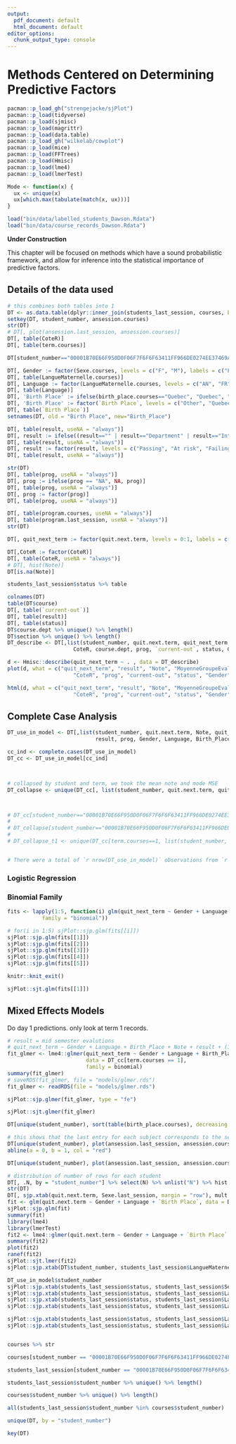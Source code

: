 ```yaml
---
output:
  pdf_document: default
  html_document: default
editor_options: 
  chunk_output_type: console
---
```

# Methods Centered on Determining Predictive Factors {#explanatory}

```r
pacman::p_load_gh("strengejacke/sjPlot")
pacman::p_load(tidyverse)
pacman::p_load(sjmisc)
pacman::p_load(magrittr)
pacman::p_load(data.table)
pacman::p_load_gh("wilkelab/cowplot")
pacman::p_load(mice)
pacman::p_load(FFTrees)
pacman::p_load(Hmisc)
pacman::p_load(lme4)
pacman::p_load(lmerTest)

Mode <- function(x) {
  ux <- unique(x)
  ux[which.max(tabulate(match(x, ux)))]
}
```


```r
load("bin/data/labelled_students_Dawson.Rdata")
load("bin/data/course_records_Dawson.Rdata")
```


**Under Construction**

This chapter will be focused on methods which have a sound probabilistic framework, and allow for inference into the statistical importance of predictive factors.

## Details of the data used


```r
# this combines both tables into 1
DT <- as.data.table(dplyr::inner_join(students_last_session, courses, by = "student_number", suffix = c(".last_session", ".courses")))
setkey(DT, student_number, ansession.courses)
str(DT)
# DT[, plot(ansession.last_session, ansession.courses)]
DT[, table(CoteR)]
DT[, table(term.courses)]

DT[student_number=="00001B70E66F950D0F06F7F6F6F63411FF966DE0274EE37469A108A0AAD817C0"][, table(term.courses)]

DT[, Gender := factor(Sexe.courses, levels = c("F", "M"), labels = c("Female", "Male"))]
DT[, table(LangueMaternelle.courses)]
DT[, Language := factor(LangueMaternelle.courses, levels = c("AN", "FR", "AU"), labels = c("anglo", "franco", "other"))]
DT[, table(Language)]
DT[, 'Birth Place' := ifelse(birth_place.courses=="Quebec", "Quebec", "Other")]
DT[, 'Birth Place' := factor(`Birth Place`, levels = c("Other", "Quebec"))]
DT[, table(`Birth Place`)]
setnames(DT, old = "Birth Place", new="Birth_Place")

DT[, table(result, useNA = "always")]
DT[, result := ifelse((result=="" | result=="Department" | result=="Intensive" | result=="Not applicable"), NA, result)]
DT[, table(result, useNA = "always")]
DT[, result := factor(result, levels = c("Passing", "At risk", "Failing"))]
DT[, table(result, useNA = "always")]

str(DT)
DT[, table(prog, useNA = "always")]
DT[, prog := ifelse(prog == "NA", NA, prog)]
DT[, table(prog, useNA = "always")]
DT[, prog := factor(prog)]
DT[, table(prog, useNA = "always")]

DT[, table(program.courses, useNA = "always")]
DT[, table(program.last_session, useNA = "always")]
str(DT)

DT[, quit_next_term := factor(quit.next.term, levels = 0:1, labels = c("No", "Yes"))]

DT[,CoteR := factor(CoteR)]
DT[, table(CoteR, useNA = "always")]
# DT[, hist(Note)]
DT[is.na(Note)]

students_last_session$status %>% table

colnames(DT)
table(DT$course)
DT[, table(`current-out`)]
DT[, table(result)]
DT[, table(status)]
DT$course.dept %>% unique() %>% length()
DT$section %>% unique() %>% length()
DT_describe <- DT[,list(student_number, quit.next.term, quit_next_term, result, Note, MoyenneGroupeEvaluation, section,
                     CoteR, course.dept, prog, `current-out`, status, Gender, Language, Birth_Place, term.courses)]

```



```r
d <- Hmisc::describe(quit_next_term ~ . , data = DT_describe)
plot(d, what = c("quit_next_term", "result", "Note", "MoyenneGroupeEvaluation",
                     "CoteR", "prog", "current-out", "status", "Gender", "Language", "Birth_Place"))
```

```r
html(d, what = c("quit_next_term", "result", "Note", "MoyenneGroupeEvaluation",
                     "CoteR", "prog", "current-out", "status", "Gender", "Language", "Birth_Place"))
```



## Complete Case Analysis


```r
DT_use_in_model <- DT[,list(student_number, quit.next.term, Note, quit_next_term,
                            result, prog, Gender, Language, Birth_Place, term.courses)]

cc_ind <- complete.cases(DT_use_in_model)
DT_cc <- DT_use_in_model[cc_ind]



# collapsed by student and term, we took the mean note and mode MSE
DT_collapse <- unique(DT_cc[, list(student_number, quit.next.term, quit_next_term, prog, Gender, Language, Birth_Place, term.courses, mean_note = mean(Note), mode_mse = Mode(result)), by = list(term.courses,student_number)], by = c("student_number","term.courses"))



# DT_cc[student_number=="00001B70E66F950D0F06F7F6F6F63411FF966DE0274EE37469A108A0AAD817C0", list(student_number, quit.next.term, quit_next_term, prog, Gender, Language, Birth_Place, term.courses, Note, mean_note = mean(Note), result, mode_mse = Mode(result)), by = list(term.courses,student_number)]
# 
# DT_collapse[student_number=="00001B70E66F950D0F06F7F6F6F63411FF966DE0274EE37469A108A0AAD817C0"]
# 
# DT_collapse_t1 <- unique(DT_cc[term.courses==1, list(student_number, quit.next.term, quit_next_term, prog, Gender, Language, Birth_Place, term.courses, mean_note = mean(Note), mode_mse = Mode(result)), by = student_number], by = "student_number")


# There were a total of `r nrow(DT_use_in_model)` observations from `r length(unique(DT_use_in_model$student_number))` students. Among these, there were `r sum(cc_ind)` observation with complete data (no missingness) for the variables `quit.next.term`, `Note`, `prog`, `Gender`, `Language` and `Birth_Place`, from `r length(unique(DT_cc$student_number))` students.


```



### Logistic Regression

### Binomial Family

```r
fits <- lapply(1:5, function(i) glm(quit_next_term ~ Gender + Language + Birth_Place + mean_note + mode_mse, data = DT_collapse[term.courses==i], 
           family = "binomial"))
```

```r
# for(i in 1:5) sjPlot::sjp.glm(fits[[i]])
sjPlot::sjp.glm(fits[[1]])
sjPlot::sjp.glm(fits[[2]])
sjPlot::sjp.glm(fits[[3]])
sjPlot::sjp.glm(fits[[4]])
sjPlot::sjp.glm(fits[[5]])
```


```r
knitr::knit_exit()
```


```r
sjPlot::sjt.glm(fits[[1]])
```



## Mixed Effects Models

Do day 1 predictions. only look at term 1 records. 

```r
# result = mid semester evalutions
# quit_next_term ~ Gender + Language + Birth_Place + Note + result + (1|student_number)
fit_glmer <- lme4::glmer(quit_next_term ~ Gender + Language + Birth_Place + Note + result + (1|student_number), 
                         data = DT_cc[term.courses == 1],
                         family = binomial)
summary(fit_glmer)
# saveRDS(fit_glmer, file = "models/glmer.rds")
fit_glmer <- readRDS(file = "models/glmer.rds")
```

```r
sjPlot::sjp.glmer(fit_glmer, type = "fe")
```

```r
sjPlot::sjt.glmer(fit_glmer)
```








```r
DT[unique(student_number), sort(table(birth_place.courses), decreasing = T), mult = "last"]

# this shows that the last entry for each subject corresponds to the session in students_last_session table
DT[unique(student_number), plot(ansession.last_session, ansession.courses), mult = "last"]
abline(a = 0, b = 1, col = "red")

DT[unique(student_number), plot(ansession.last_session, ansession.courses), mult = "first"]

# distribution of number of rows for each student
DT[, .N, by = "student_number"] %>% select(N) %>% unlist("N") %>% hist
str(DT)
DT[, sjp.xtab(quit.next.term, Sexe.last_session, margin = "row"), mult = "last"]
fit <- glm(quit.next.term ~ Gender + Language + `Birth Place`, data = DT, family = "binomial")
sjPlot::sjp.glm(fit)
summary(fit)
library(lme4)
library(lmerTest)
fit2 <- lme4::glmer(quit.next.term ~ Gender + Language + `Birth Place` + (1|student_number), data = DT, family = binomial)
summary(fit2)
plot(fit2)
ranef(fit2)
sjPlot::sjt.lmer(fit2)
sjPlot::sjp.xtab(DT$student_number, students_last_session$LangueMaternelle, margin = "row")
```






```r
DT_use_in_model$student_number
sjPlot::sjp.xtab(students_last_session$status, students_last_session$Sexe)
sjPlot::sjp.xtab(students_last_session$status, students_last_session$LangueMaternelle, margin = "col")
sjPlot::sjp.xtab(students_last_session$status, students_last_session$LangueMaternelle, margin = "cell")
sjPlot::sjp.xtab(students_last_session$status, students_last_session$LangueMaternelle, margin = "row")

sjPlot::sjp.xtab(students_last_session$status, students_last_session$LangueMaternelle, margin = "cell")
sjPlot::sjp.xtab(students_last_session$status, students_last_session$LangueMaternelle, margin = "row")


courses %>% str

courses[student_number == "00001B70E66F950D0F06F7F6F6F63411FF966DE0274EE37469A108A0AAD817C0"]

students_last_session[student_number == "00001B70E66F950D0F06F7F6F6F63411FF966DE0274EE37469A108A0AAD817C0"]

students_last_session$student_number %>% unique() %>% length()

courses$student_number %>% unique() %>% length()

all(students_last_session$student_number %in% courses$student_number)

unique(DT, by = "student_number")

key(DT)
```

